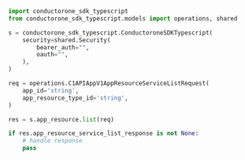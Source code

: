 ```python List.py
import conductorone_sdk_typescript
from conductorone_sdk_typescript.models import operations, shared

s = conductorone_sdk_typescript.ConductoroneSDKTypescript(
    security=shared.Security(
        bearer_auth="",
        oauth="",
    ),
)

req = operations.C1APIAppV1AppResourceServiceListRequest(
    app_id='string',
    app_resource_type_id='string',
)

res = s.app_resource.list(req)

if res.app_resource_service_list_response is not None:
    # handle response
    pass
```
